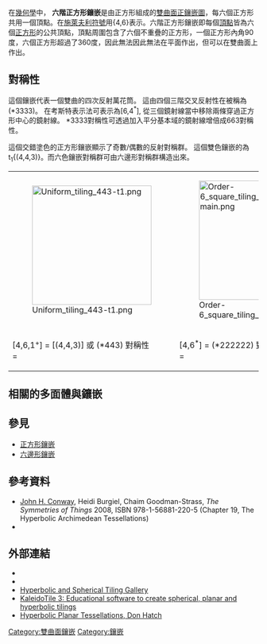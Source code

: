 {{Polyhedronbox
| name =  六階正方形鑲嵌
| imagename =  H2_tiling_246-4.png
| rotating =  H2_tiling_246-4.png
| rinfo = 龐加萊圓盤模型
| Type =  [[雙曲正鑲嵌|雙曲正鑲嵌]]
| Coxeter_diagram =  {{CDD|node|6|node|4|node_1}}
| Vertice_type = 4<sup>6</sup>
| Schläfli =  {4,6}
| Wythoff = 6 | 4 2
| Rotation_group = 
| Symmetry_group = [6,4], (*642)
| dual =  [[四階六邊形鑲嵌|四階六邊形鑲嵌]]
| Properties = [[Vertex-transitive|Vertex-transitive]]、 [[edge-transitive|edge-transitive]]、 [[face-transitive|face-transitive]]
| 3d_image = 
| 3d_image_info = 
| vfigimage = 
| dual_image =  H2_tiling_246-1.png
}}
在[[幾何學|幾何學]]中， '''六階正方形鑲嵌'''是由正方形組成的[[雙曲面|雙曲面]][[正鑲嵌圖|正鑲嵌圖]]，每六個正方形共用一個頂點。在[[施萊夫利符號|施萊夫利符號]]用{4,6}表示。六階正方形鑲嵌即每個[[頂點_(幾何)|頂點]]皆為六個[[正方形|正方形]]的公共頂點，頂點周圍包含了六個不重疊的正方形，一個正方形內角90度，六個正方形超過了360度，因此無法因此無法在平面作出，但可以在雙曲面上作出。

== 對稱性 ==
這個鑲嵌代表一個雙曲的四次反射萬花筒。 這由四個三階交叉反射性在{{en-link|軌型符號|orbifold notation}}被稱為(*3333)。 在考斯特表示法可表示為[6,4<sup>*</sup>], 從三個鏡射線當中移除兩條穿過正方形中心的鏡射線。 *3333對稱性可透過加入平分基本域的鏡射線增倍成663對稱性。

這個交錯塗色的正方形鑲嵌顯示了奇數/偶數的反射對稱群。 這個雙色鑲嵌的{{en-link|wythoff構建|wythoff construction}}為t<sub>1</sub>{(4,4,3)}。而六色鑲嵌對稱群可由六邊形對稱群構造出來。
{| class=wikitable
|[[File:Uniform_tiling_443-t1.png|240px]]
|[[File:Order-6_square_tiling_nonsimplex_domain.png|240px]]
|-
![4,6,1<sup>+</sup>] = [(4,4,3)] 或 (*443) 對稱性<BR>{{CDD|node_1|4|node|6|node_h0}} = {{CDD|node_1|split1-44|branch}}
![4,6<sup>*</sup>] = (*222222) 對稱性<BR>{{CDD|node_1|4|node_g|6sg|node_g}} = {{CDD|branchu_11|2|branchu_11|2|branchu_11}}
|}



== 相關的多面體與鑲嵌 ==


{{正方形鑲嵌}}

==參見==
{{Commonscat|Order-6 square tiling}}
* [[正方形鑲嵌|正方形鑲嵌]]
* [[六邊形鑲嵌|六邊形鑲嵌]]
==參考資料==
{{reflist}}

* [[John_Horton_Conway|John H. Conway]], Heidi Burgiel, Chaim Goodman-Strass, ''The Symmetries of Things'' 2008, ISBN 978-1-56881-220-5 (Chapter 19, The Hyperbolic Archimedean Tessellations)
* {{Cite book|title=The Beauty of Geometry: Twelve Essays|url=https://archive.org/details/beautyofgeometry0000coxe|year=1999|publisher=Dover Publications|lccn=99035678|isbn=0-486-40919-8|chapter=Chapter 10: Regular honeycombs in hyperbolic space}}

== 外部連結 ==
*{{MathWorld | urlname= HyperbolicTiling | title = Hyperbolic tiling}}
*{{MathWorld | urlname=PoincareHyperbolicDisk | title = Poincaré hyperbolic disk }}
* [http://bork.hampshire.edu/~bernie/hyper/ Hyperbolic and Spherical Tiling Gallery]{{Wayback|url=http://bork.hampshire.edu/~bernie/hyper/ |date=20130324095520 }}
* [http://geometrygames.org/KaleidoTile/index.html KaleidoTile 3: Educational software to create spherical, planar and hyperbolic tilings] {{Wayback|url=http://geometrygames.org/KaleidoTile/index.html |date=20210621190218 }}
* [http://www.plunk.org/~hatch/HyperbolicTesselations Hyperbolic Planar Tessellations, Don Hatch]{{Wayback|url=http://www.plunk.org/~hatch/HyperbolicTesselations |date=20170421011529 }}

{{正多邊形鑲嵌}}

[[Category:雙曲面鑲嵌|Category:雙曲面鑲嵌]]
[[Category:鑲嵌|Category:鑲嵌]]